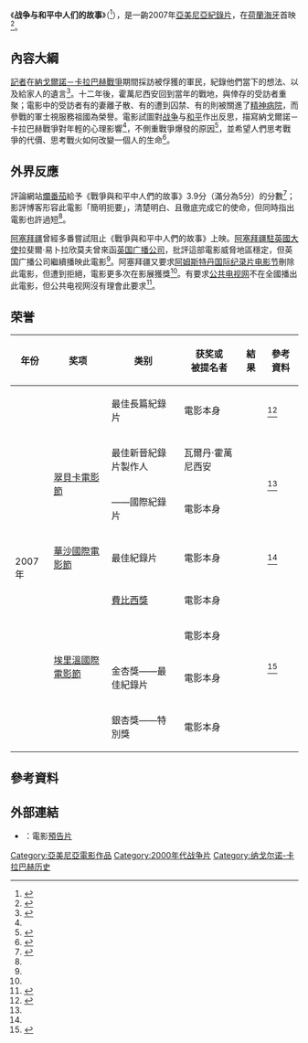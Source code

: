 {{Infobox film
| name           = 《战争与和平中人们的故事》
| image          = A Story of People in War and Peace.jpg
| director       = {{link-en|瓦爾丹·霍萬尼西安|Vardan Hovhannisyan}}
| cinematography = 瓦爾丹·霍萬尼西安<br />瓦哈格恩·捷爾－哈克布延
| editing        = 蒂格蘭·巴金揚
| producer       = 瓦爾丹·霍萬尼西安
| producer_2     = 彼得·賽姆斯
| studio         = {{link-en|巴爾斯媒體|Bars Media}}<br />{{link-en|獨立電視服務|Independent Television Service}}
| released       = {{Film date|2007|2|18|df=yes}}
| runtime        = 69分鐘
| country        = {{flag|Armenia}}
| language       = [[亞美尼亞語|亞美尼亞語]]、[[英語|英語]]
}}
《'''战争与和平中人们的故事'''》（{{lang-hy|'''Պատմություններ պատերազմի և խաղաղության օրերից'''}}<ref name=Hayastan>{{cite news|title=Երևանում կցուցադրվի բազում մրցանակների արժանացած «Պատմություններ պատերազմի և խաղաղության օրերից» ֆիլմը|url=http://www.panarmenian.net/arm/news/69694/|accessdate=2015-01-23|newspaper=[[PanARMENIAN.Net|PanARMENIAN.Net]]|date=2011-05-12|archive-date=2019-09-14|archive-url=https://web.archive.org/web/20190914203336/http://www.panarmenian.net/arm/news/69694/|dead-url=no}}</ref>），是一齣2007年[[亞美尼亞|亞美尼亞]][[紀錄片|紀錄片]]，在[[荷蘭|荷蘭]][[海牙|海牙]]首映<ref name=IMDb>{{IMDb title|1002778|A Story of People in War and Peace}}</ref>。

== 內容大綱 ==
[[記者|記者]]{{link-en|瓦爾丹·霍萬尼西安|Vardan Hovhannisyan}}在[[納戈爾諾－卡拉巴赫戰爭|納戈爾諾－卡拉巴赫戰爭]]期間採訪被俘獲的軍民，紀錄他們當下的想法、以及給家人的遺言<ref>{{cite web|title=The Film|url=http://itvs.org/films/story-of-people-in-war-and-peace|work=A Story of People in War and Peace|publisher=Independent Television Service|accessdate=2015-01-23|archive-date=2019-06-13|archive-url=https://web.archive.org/web/20190613201135/https://itvs.org/films/story-of-people-in-war-and-peace|dead-url=no}}</ref>。十二年後，霍萬尼西安回到當年的戰地，與倖存的受訪者重聚；電影中的受訪者有的妻離子散、有的遭到囚禁、有的則被關進了[[精神病院|精神病院]]，而參戰的軍士視服務祖國為榮譽。電影試圖對[[战争|战争]]与[[和平|和平]]作出反思，描寫納戈爾諾－卡拉巴赫戰爭對年輕{{link-en|亞美尼亞武裝力量|Armed Forces of Armenia|亞美尼亞士兵}}的心理影響<ref name=fest/>，不側重戰爭爆發的原因<ref name=review>{{cite web|title=Tribeca Movie Review: A Story of People in War & Peace|url=http://www.slashfilm.com/tribeca-movie-review-a-story-of-people-in-war-peace/|publisher=/Film|accessdate=2015-01-24|date=2007-04-30|archive-date=2020-09-19|archive-url=https://web.archive.org/web/20200919005137/https://www.slashfilm.com/tribeca-movie-review-a-story-of-people-in-war-peace/|dead-url=no}}</ref>，並希望人們思考戰爭的代價、思考戰火如何改變一個人的生命<ref name=fest>{{cite web|title=A Story of People in War and Peace|url=http://dokufest.com/2014/movie/a-story-of-people-in-war-and-peace/|publisher=DokuFest|accessdate=2015-01-23|archive-url=https://web.archive.org/web/20140820141736/http://dokufest.com/2014/movie/a-story-of-people-in-war-and-peace/|archive-date=2014-08-20|dead-url=yes}}</ref>。

== 外界反應 ==
評論網站[[爛番茄|爛番茄]]給予《戰爭與和平中人們的故事》3.9分（滿分為5分）的分數<ref>{{cite web|title=A STORY OF PEOPLE IN WAR AND PEACE|url=http://www.rottentomatoes.com/m/a-story-of-people-in-war-and-peace/#audience_reviews|publisher=Rotten Tomatoes|accessdate=2015-01-24|archive-date=2012-10-14|archive-url=https://web.archive.org/web/20121014071433/http://www.rottentomatoes.com/m/a-story-of-people-in-war-and-peace/#audience_reviews|dead-url=no}}</ref>；影評博客{{link-en|/Film|/Film}}形容此電影「簡明扼要」，清楚明白、且徹底完成它的使命，但同時指出電影也許過短<ref name=review/>。

[[阿塞拜疆|阿塞拜疆]]曾經多番嘗試阻止《戰爭與和平中人們的故事》上映。[[阿塞拜疆－英國關係|阿塞拜疆駐英國大使]]拉斐爾·易卜拉欣莫夫曾來函[[英国广播公司|英国广播公司]]，批評這部電影威脅地區穩定，但英国广播公司繼續播映此電影<ref name=Azer/>。阿塞拜疆又要求[[阿姆斯特丹国际纪录片电影节|阿姆斯特丹国际纪录片电影节]]刪除此電影，但遭到拒絕，電影更多次在影展獲獎<ref name=Azer/>。有{{link-en|居美國的阿塞拜疆人|Azerbaijani American}}要求[[公共电视网|公共电视网]]不在全國播出此電影，但公共电视网沒有理會此要求<ref name=Azer>{{cite web|title=“Истории людей на войне и в мире”|url=http://www.df.am/news/1606/v-hovhannisyan-04-rus.html|publisher=De Facto magazine|accessdate=2015-01-24|date=2013-10-07|archive-date=2020-08-10|archive-url=https://web.archive.org/web/20200810113335/https://df.am/news/1606/v-hovhannisyan-04-rus.html|dead-url=no}}</ref>。
{{clear}}

== 荣誉 ==
{| class="wikitable" style="width:100%"
|-
! 年份 !! 奖项 !! 类别 !! 获奖或<br />被提名者 !! 結果 !! 參考資料
|-
|rowspan="8"| 2007年 || {{link-en|亞太電影獎|Asia Pacific Screen Awards}} || 最佳長篇紀錄片 || 電影本身 || {{nom}} || <ref>{{cite web|title=A STORY OF PEOPLE IN WAR AND PEACE|url=http://www.asiapacificscreenacademy.com/nomsarchive/a-story-of-people-in-war-and-peace/|work=NOMINEES & WINNERS ARCHIVE|publisher=APSA|accessdate=2015-01-23|deadurl=yes|archiveurl=https://web.archive.org/web/20160305033040/http://www.asiapacificscreenacademy.com/nomsarchive/a-story-of-people-in-war-and-peace/|archivedate=2016年3月5日|df=}}</ref>
|-
|rowspan="2"| [[翠貝卡電影節|翠貝卡電影節]] || 最佳新晉紀錄片製作人 || 瓦爾丹·霍萬尼西安 || {{won}}
|rowspan="2"| <ref name=IMDb/>
|-
| {{link-en|最受觀眾歡迎獎|Audience award}}——國際紀錄片 || 電影本身 || {{won}}
|-
| [[華沙國際電影節|華沙國際電影節]] || 最佳紀錄片 || 電影本身 || {{nom}} || <ref name=IMDb/>
|-
|rowspan="4"| [[埃里溫國際電影節|埃里溫國際電影節]] || [[費比西獎|費比西獎]] || 電影本身 || {{won}}
|rowspan="4"|<ref>{{cite web|title="GOLDEN APRICOT" YEREVAN 4TH INTERNATIONAL FILM FESTIVAL|url=http://www.gaiff.am/en/o7pWDDpQHyZTDKwQRX1FC2EKUw|publisher=GOLDEN APRICOT INTERNATIONAL FILM FESTIVAL|accessdate=2015-01-23|date=2007-07-15}}{{Dead link|date=2018年9月 |bot=InternetArchiveBot |fix-attempted=yes }}</ref>
|-
| {{link-en|普世評委獎|Prize of the Ecumenical Jury}} || 電影本身 || {{won}}
|-
| 金杏獎——最佳紀錄片 || 電影本身 || {{won}}
|-
| 銀杏獎——特別獎 || 電影本身 || {{won}}
|}

== 參考資料 ==
{{reflist|2}}

== 外部連結 ==
* {{YouTube|vnkAA6exvOc|A Story of People in War and Peace}}：電影[[預告片|預告片]]

[[Category:亞美尼亞電影作品|Category:亞美尼亞電影作品]]
[[Category:2000年代战争片|Category:2000年代战争片]]
[[Category:纳戈尔诺-卡拉巴赫历史|Category:纳戈尔诺-卡拉巴赫历史]]